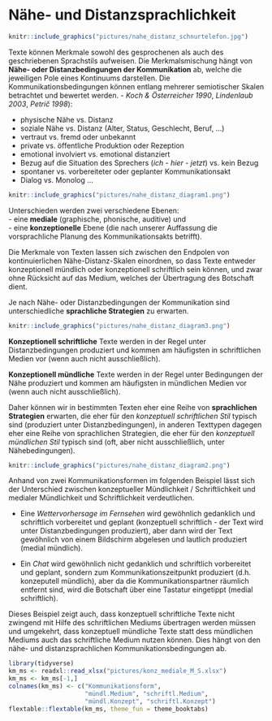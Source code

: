# Nähe- und Distanzsprachlichkeit

```r
knitr::include_graphics("pictures/nahe_distanz_schnurtelefon.jpg")
```

Texte können Merkmale sowohl des gesprochenen als auch des geschriebenen Sprachstils aufweisen. Die Merkmalsmischung hängt von **Nähe- oder Distanzbedingungen der Kommunikation** ab, welche die jeweiligen Pole eines Kontinuums darstellen. Die Kommunikationsbedingungen können entlang mehrerer semiotischer Skalen betrachtet und bewertet werden. - *Koch & Österreicher 1990*, *Lindenlaub 2003*, *Petrič 1998*):

-   physische Nähe vs. Distanz\
-   soziale Nähe vs. Distanz (Alter, Status, Geschlecht, Beruf, ...)\
-   vertraut vs. fremd oder unbekannt\
-   private vs. öffentliche Produktion oder Rezeption\
-   emotional involviert vs. emotional distanziert\
-   Bezug auf die Situation des Sprechers (*ich - hier - jetzt*) vs. kein Bezug\
-   spontaner vs. vorbereiteter oder geplanter Kommunikationsakt\
-   Dialog vs. Monolog ...

```r
knitr::include_graphics("pictures/nahe_distanz_diagram1.png")
```

Unterschieden werden zwei verschiedene Ebenen:\
- eine **mediale** (graphische, phonische, auditive) und\
- eine **konzeptionelle** Ebene (die nach unserer Auffassung die vorsprachliche Planung des Kommunikationsakts betrifft).

Die Merkmale von Texten lassen sich zwischen den Endpolen von kontinuierlichen Nähe-Distanz-Skalen einordnen, so dass Texte entweder konzeptionell mündlich oder konzeptionell schriftlich sein können, und zwar ohne Rücksicht auf das Medium, welches der Übertragung des Botschaft dient.

Je nach Nähe- oder Distanzbedingungen der Kommunikation sind unterschiedliche **sprachliche Strategien** zu erwarten.

```r
knitr::include_graphics("pictures/nahe_distanz_diagram3.png")
```

**Konzeptionell schriftliche** Texte werden in der Regel unter Distanzbedingungen produziert und kommen am häufigsten in schriftlichen Medien vor (wenn auch nicht ausschließlich).

**Konzeptionell mündliche** Texte werden in der Regel unter Bedingungen der Nähe produziert und kommen am häufigsten in mündlichen Medien vor (wenn auch nicht ausschließlich).

Daher können wir in bestimmten Texten eher eine Reihe von **sprachlichen Strategien** erwarten, die eher für den *konzeptuell schriftlichen Stil* typisch sind (produziert unter Distanzbedingungen), in anderen Texttypen dagegen eher eine Reihe von sprachlichen Strategien, die eher für den *konzeptuell mündlichen Stil* typisch sind (oft, aber nicht ausschließlich, unter Nähebedingungen).

```r
knitr::include_graphics("pictures/nahe_distanz_diagram2.png")
```

:::rmdnote
Anhand von zwei Kommunikationsformen im folgenden Beispiel lässt sich der Unterschied zwischen konzeptueller Mündlichkeit / Schriftlichkeit und medialer Mündlichkeit und Schriftlichkeit verdeutlichen.  

- Eine *Wettervorhersage im Fernsehen* wird gewöhnlich gedanklich und schriftlich vorbereitet und geplant (konzeptuell schriftlich - der Text wird unter Distanzbedingungen produziert), aber dann wird der Text gewöhnlich von einem Bildschirm abgelesen und lautlich produziert (medial mündlich).    

- Ein *Chat* wird gewöhnlich nicht gedanklich und schriftlich vorbereitet und geplant, sondern zum Kommunikationszeitpunkt produziert (d.h. konzeputell mündlich), aber da die Kommunikationspartner räumlich entfernt sind, wird die Botschaft über eine Tastatur eingetippt (medial schriftlich). 

Dieses Beispiel zeigt auch, dass konzeptuell schriftliche Texte nicht zwingend mit Hilfe des schriftlichen Mediums übertragen werden müssen und umgekehrt, dass konzeptuell mündliche Texte statt dess mündlichen Mediums auch das schriftliche Medium nutzen können. Dies hängt von den nähe- und distanzsprachlichen Kommunikationsbedingungen ab.   

:::

```r
library(tidyverse)
km_ms <- readxl::read_xlsx("pictures/konz_mediale_M_S.xlsx")
km_ms <- km_ms[-1,]
colnames(km_ms) <- c("Kommunikationsform", 
                     "mündl.Medium", "schriftl.Medium", 
                     "mündl.Konzept", "schriftl.Konzept")
flextable::flextable(km_ms, theme_fun = theme_booktabs)
```

